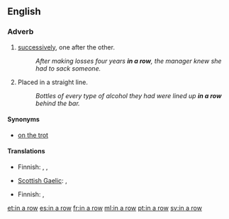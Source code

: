 ==English==

===Adverb===
{{head|en|adverb|head=[[in]] [[a]] [[row]]}}

# [[successively]], one after the other.
#: ''After making losses four years '''in a row''', the manager knew she had to sack someone.''
# Placed in a straight line.
#: ''Bottles of every type of alcohol they had were lined up '''in a row''' behind the bar.''

====Synonyms====
* [[on the trot]]

====Translations====
{{trans-top|successively}}
* Finnish: {{t-|fi|peräkkäin}}, {{t-|fi|perätysten}}, {{t-|fi|peräkanaa}}
{{trans-mid}}
* [[Scottish Gaelic]]: {{t-|gd|sreath chèile}},  {{t-|gd|an sreath a chèile}}
{{trans-bottom}}

{{trans-top|in a straight line}}
* Finnish: {{t-|fi|rivissä}}, {{t-|fi|riviin}}
{{trans-mid}}
{{trans-bottom}}

[[et:in a row]]
[[es:in a row]]
[[fr:in a row]]
[[ml:in a row]]
[[pt:in a row]]
[[sv:in a row]]